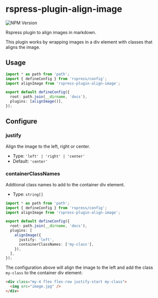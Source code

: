 # rspress-plugin-align-image

![NPM Version](https://img.shields.io/npm/v/rspress-plugin-align-image)


<SourceCode href="https://github.com/byteHulk/rspress-plugin-align-image" />

Rspress plugin to align images in markdown.

This plugin works by wrapping images in a div element with classes that aligns the image.

## Usage

<PackageManagerTabs command="add rspress-plugin-align-image -D" />

```ts
import * as path from 'path';
import { defineConfig } from 'rspress/config';
import alignImage from 'rspress-plugin-align-image';

export default defineConfig({
  root: path.join(__dirname, 'docs'),
  plugins: [alignImage()],
});
```

## Configure

### justify

Align the image to the left, right or center.

- Type: `'left' | 'right' | 'center'`
- Default: `'center'`

### containerClassNames

Addtional class names to add to the container div element.

- Type: `string[]`

```ts
import * as path from 'path';
import { defineConfig } from 'rspress/config';
import alignImage from 'rspress-plugin-align-image';

export default defineConfig({
  root: path.join(__dirname, 'docs'),
  plugins: [
    alignImage({
      justify: 'left',
      containerClassNames: ['my-class'],
    }),
  ],
});
```

The configuration above will align the image to the left and add the class `my-class` to the container div element:

```html
<div class="my-4 flex flex-row justify-start my-class">
  <img src="image.jpg" />
</div>
```
